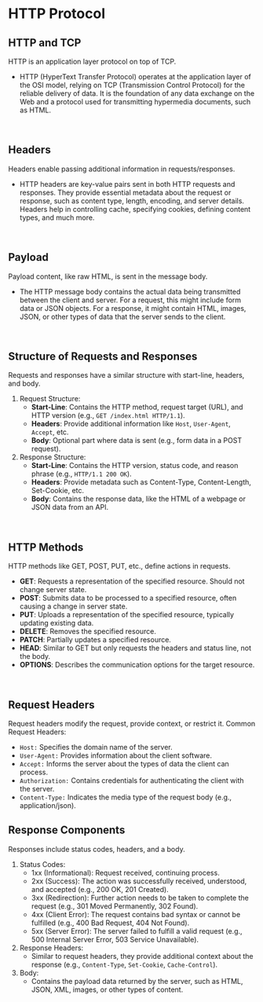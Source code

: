 # HTTP Protocol

## HTTP and TCP
HTTP is an application layer protocol on top of TCP.
- HTTP (HyperText Transfer Protocol) operates at the application layer of the OSI model, relying on TCP (Transmission Control Protocol) for the reliable delivery of data. It is the foundation of any data exchange on the Web and a protocol used for transmitting hypermedia documents, such as HTML.

<br />

## Headers
Headers enable passing additional information in requests/responses.
- HTTP headers are key-value pairs sent in both HTTP requests and responses. They provide essential metadata about the request or response, such as content type, length, encoding, and server details. Headers help in controlling cache, specifying cookies, defining content types, and much more.

<br />

## Payload
Payload content, like raw HTML, is sent in the message body.
- The HTTP message body contains the actual data being transmitted between the client and server. For a request, this might include form data or JSON objects. For a response, it might contain HTML, images, JSON, or other types of data that the server sends to the client.

<br />

## Structure of Requests and Responses
Requests and responses have a similar structure with start-line, headers, and body.
1. Request Structure:
    - **Start-Line**: Contains the HTTP method, request target (URL), and HTTP version (e.g., `GET /index.html HTTP/1.1`).
    - **Headers**: Provide additional information like `Host`, `User-Agent`, `Accept`, etc.
    - **Body**: Optional part where data is sent (e.g., form data in a POST request).
2. Response Structure:
    - **Start-Line**: Contains the HTTP version, status code, and reason phrase (e.g., `HTTP/1.1 200 OK`).
    - **Headers**: Provide metadata such as Content-Type, Content-Length, Set-Cookie, etc.
    - **Body**: Contains the response data, like the HTML of a webpage or JSON data from an API.

<br />

## HTTP Methods
HTTP methods like GET, POST, PUT, etc., define actions in requests.
- **GET**: Requests a representation of the specified resource. Should not change server state.
- **POST**: Submits data to be processed to a specified resource, often causing a change in server state.
- **PUT**: Uploads a representation of the specified resource, typically updating existing data.
- **DELETE**: Removes the specified resource.
- **PATCH**: Partially updates a specified resource.
- **HEAD**: Similar to GET but only requests the headers and status line, not the body.
- **OPTIONS**: Describes the communication options for the target resource.

<br />

## Request Headers
Request headers modify the request, provide context, or restrict it. Common Request Headers:
- `Host:` Specifies the domain name of the server.
- `User-Agent:` Provides information about the client software.
- `Accept:` Informs the server about the types of data the client can process.
- `Authorization:` Contains credentials for authenticating the client with the server.
- `Content-Type:` Indicates the media type of the request body (e.g., application/json).

## Response Components
Responses include status codes, headers, and a body.
1. Status Codes:
    - 1xx (Informational): Request received, continuing process.
    - 2xx (Success): The action was successfully received, understood, and accepted (e.g., 200 OK, 201 Created).
    - 3xx (Redirection): Further action needs to be taken to complete the request (e.g., 301 Moved Permanently, 302 Found).
    - 4xx (Client Error): The request contains bad syntax or cannot be fulfilled (e.g., 400 Bad Request, 404 Not Found).
    - 5xx (Server Error): The server failed to fulfill a valid request (e.g., 500 Internal Server Error, 503 Service Unavailable).
2. Response Headers:
    - Similar to request headers, they provide additional context about the response (e.g., `Content-Type`, `Set-Cookie`, `Cache-Control`).
3. Body: 
    - Contains the payload data returned by the server, such as HTML, JSON, XML, images, or other types of content.